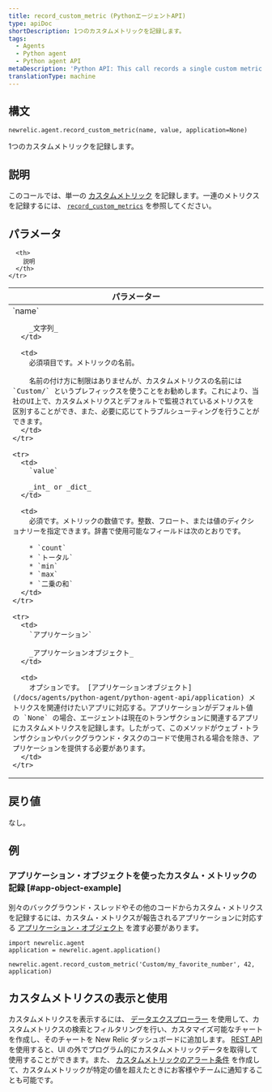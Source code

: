 ```yaml
---
title: record_custom_metric (PythonエージェントAPI)
type: apiDoc
shortDescription: 1つのカスタムメトリックを記録します。
tags:
  - Agents
  - Python agent
  - Python agent API
metaDescription: 'Python API: This call records a single custom metric.'
translationType: machine
---
```


## 構文

```
newrelic.agent.record_custom_metric(name, value, application=None)
```

1つのカスタムメトリックを記録します。

## 説明

このコールでは、単一の [カスタムメトリック](/docs/agents/manage-apm-agents/agent-data/custom-metrics) を記録します。一連のメトリクスを記録するには、 [`record_custom_metrics`](/docs/agents/python-agent/python-agent-api/record_custom_metrics) を参照してください。

## パラメータ

<table>
  <thead>
    <tr>
      <th width="25%">
        パラメーター
      </th>

      <th>
        説明
      </th>
    </tr>
  </thead>

  <tbody>
    <tr>
      <td>
        `name`

        _文字列_
      </td>

      <td>
        必須項目です。メトリックの名前。

        名前の付け方に制限はありませんが、カスタムメトリクスの名前には `Custom/` というプレフィックスを使うことをお勧めします。これにより、当社のUI上で、カスタムメトリクスとデフォルトで監視されているメトリクスを区別することができ、また、必要に応じてトラブルシューティングを行うことができます。
      </td>
    </tr>

    <tr>
      <td>
        `value`

        _int_ or _dict_
      </td>

      <td>
        必須です。メトリックの数値です。整数、フロート、または値のディクショナリーを指定できます。辞書で使用可能なフィールドは次のとおりです。

        * `count`
        * `トータル`
        * `min`
        * `max`
        * `二乗の和`
      </td>
    </tr>

    <tr>
      <td>
        `アプリケーション`

        _アプリケーションオブジェクト_
      </td>

      <td>
        オプションです。 [アプリケーションオブジェクト](/docs/agents/python-agent/python-agent-api/application) メトリクスを関連付けたいアプリに対応する。アプリケーションがデフォルト値の `None` の場合、エージェントは現在のトランザクションに関連するアプリにカスタムメトリクスを記録します。したがって、このメソッドがウェブ・トランザクションやバックグラウンド・タスクのコードで使用される場合を除き、アプリケーションを提供する必要があります。
      </td>
    </tr>
  </tbody>
</table>

## 戻り値

なし。

## 例

### アプリケーション・オブジェクトを使ったカスタム・メトリックの記録 [#app-object-example]

別々のバックグラウンド・スレッドやその他のコードからカスタム・メトリクスを記録するには、カスタム・メトリクスが報告されるアプリケーションに対応する [アプリケーション・オブジェクト](/docs/agents/python-agent/python-agent-api/application) を渡す必要があります。

```
import newrelic.agent
application = newrelic.agent.application()

newrelic.agent.record_custom_metric('Custom/my_favorite_number', 42, application)
```

## カスタムメトリクスの表示と使用

カスタムメトリクスを表示するには、 [データエクスプローラー](/docs/query-your-data/explore-query-data/data-explorer/introduction-data-explorer) を使用して、カスタムメトリクスの検索とフィルタリングを行い、カスタマイズ可能なチャートを作成し、そのチャートを New Relic ダッシュボードに追加します。 [REST API](/docs/apis/rest-api-v2/requirements/new-relic-rest-api-v2-getting-started) を使用すると、UI の外でプログラム的にカスタムメトリックデータを取得して使用することができます。また、 [カスタムメトリックのアラート条件](/docs/alerts/new-relic-alerts/configuring-alert-policies/define-custom-metrics-alert-condition) を作成して、カスタムメトリックが特定の値を超えたときにお客様やチームに通知することも可能です。
